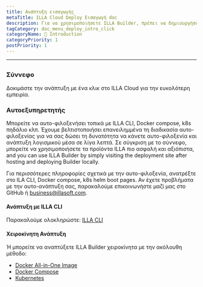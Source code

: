```yaml
---
title: Ανάπτυξη εισαγωγής
metaTitle: ILLA Cloud Deploy Εισαγωγή doc
description: Για να χρησιμοποιήσετε ILLA Builder, πρέπει να δημιουργήσετε ένα περιβάλλον αυτο-φιλοξενίας τοπικά ή να χρησιμοποιήσετε το ILLA Cloud για να παραλείψετε τη διαδικασία κατασκευής και να χρησιμοποιήσετε γρήγορα προϊόντα ILLA.
tagCategory: doc_menu_deploy_intro_click
categoryName: 👋 Introduction
categoryPriority: 1
postPriority: 1
---
```


* * *

## <Heading hidden>Ανάπτυξη εισαγωγής</Heading>

### Σύννεφο

Δοκιμάστε την ανάπτυξη με ένα κλικ στο ILLA Cloud για την ευκολότερη εμπειρία.

### Αυτοεξυπηρετητής

Μπορείτε να αυτο-φιλοξενήσει τοπικά με ILLA CLI, Docker compose, k8s πηδάλιο κλπ. Έχουμε βελτιστοποιήσει επανειλημμένα τη διαδικασία αυτο-φιλοξενίας για να σας δώσει τη δυνατότητα να κάνετε αυτο-φιλοξενία και ανάπτυξη λογισμικού μέσα σε λίγα λεπτά. Σε σύγκριση με το σύννεφο, μπορείτε να χρησιμοποιήσετε τα προϊόντα ILLA πιο ασφαλή και αξιόπιστα, and you can use ILLA Builder by simply visiting the deployment site after hosting and deploying Builder locally.

Για περισσότερες πληροφορίες σχετικά με την αυτο-φιλοξενία, ανατρέξτε στο ILA CLI, Docker compose, k8s helm boot pages.
Αν έχετε προβλήματα με την αυτο-ανάπτυξη σας, παρακαλούμε επικοινωνήστε μαζί μας στο GitHub ή business@illasoft.com.

#### Ανάπτυξη με ILLA CLI

Παρακαλούμε ολοκληρώστε: [ILLA CLI](https://www.illacloud.com/docs/illa-cli)

#### Χειροκίνητη Ανάπτυξη

Ή μπορείτε να αναπτύξετε ILLA Builder χειροκίνητα με την ακόλουθη μέθοδο:

-   [Docker All-in-One Image](https://github.com/illacloud/deploy-illa-manually/blob/main/docker/README.md)
-   [Docker Compose](https://github.com/illacloud/deploy-illa-manually/blob/main/docker-compose/README.md)
-   [Kubernetes](https://github.com/illacloud/deploy-illa-manually/blob/main/kubernetes/README.md)

